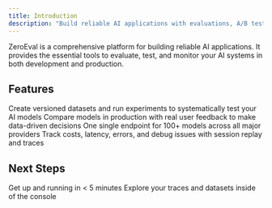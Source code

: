 ```yaml
---
title: Introduction
description: "Build reliable AI applications with evaluations, A/B testing, and monitoring"
---
```


ZeroEval is a comprehensive platform for building reliable AI applications. It provides the essential tools to evaluate, test, and monitor your AI systems in both development and production.

## Features

<CardGroup cols={2}>
  <Card
    title="Evaluations & Datasets"
    icon="flask"
    href="/evaluations/coming-soon"
  >
    Create versioned datasets and run experiments to systematically test your AI models
  </Card>
  <Card
    title="A/B Testing"
    icon="chart-line"
    href="/ab-testing/coming-soon"
  >
    Compare models in production with real user feedback to make data-driven decisions
  </Card>
  <Card
    title="LLM Router"
    icon="network-wired"
    href="/llm-router/introduction"
  >
    One single endpoint for 100+ models across all major providers
  </Card>
  <Card
    title="Monitoring & Tracing"
    icon="magnifying-glass"
    href="/tracing/quickstart"
  >
    Track costs, latency, errors, and debug issues with session replay and traces
  </Card>
</CardGroup>


## Next Steps

<CardGroup cols={2}>
  <Card
    title="Quickstart Guide"
    icon="rocket"
    href="/tracing/quickstart"
  >
    Get up and running in < 5 minutes
  </Card>
  <Card
    title="Console"
    icon="code"
    href="https://app.zeroeval.com"
  >
    Explore your traces and datasets inside of the console
  </Card>
</CardGroup>

